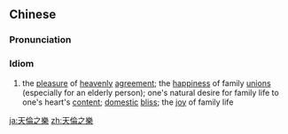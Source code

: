 {{also|天伦之乐}}
==Chinese==
{{zh-forms|s=天伦之乐|type=211}}

===Pronunciation===
{{zh-pron
|m=tiānlúnzhīlè
|c=tin1 leon4 zi1 lok6
|mn=thian-lûn-chi-lo̍k
|cat=id
}}

===Idiom===
{{zh-idiom}}

# the [[pleasure]] of [[heavenly]] [[agreement]]; the [[happiness]] of family [[union]]s (especially for an elderly person); one's natural desire for family life to one's heart's [[content]]; [[domestic]] [[bliss]]; the [[joy]] of family life

[[ja:天倫之樂]]
[[zh:天倫之樂]]